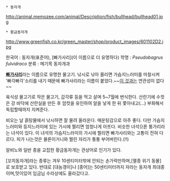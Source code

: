  * 동자개
http://animal.memozee.com/animal/Description/fish/bullhead/bullhead01.jpg

 * 황금동자개
http://www.greenfish.co.kr/green_master/shop/product_images/601102D2.jpg

한국어 : 동자개(표준어), [빠가사리](이 이름으로 더 유명하다)
학명 : ''Pseudobagrus fulvidraco''
분류 : 메기목 동자개과

'''[[빠가사리]]'''라는 이름으로 유명한 물고기. 낚시로 낚아 올리면 가슴지느러미를 마찰시켜 '빠각빠각'소리를 내기 때문에 빠가사리라는 이름이 붙었다.~~[[바카|이 것]]과는 연관성이 없다~~

육식성 물고기로 작은 물고기, 갑각류 등을 먹고 살며 5~7월에 번식한다. 산란기에 수컷은 강 바닥에 산란실을 만든 후 암컷을 유인하여 알을 낳게 한 뒤 쫓아내고(...) 부화해서 독립할때까지 지켜준다.

비오는 날 흙탕물에서 낚시하면 잘 물려 올라온다. 매운탕감으로 아주 좋다. 다만 가슴지느러미와 등지느러미에 있는 가시에 찔리면 엄청나게 아프다. 비슷한 녀석으론 퉁가리라는 녀석이 있다. 이 녀석의 가슴지느러미의 가시에 찔리면 빠가사리와는 고통이 전혀 다르다. 피가 나는것은 물론이거니와 찔린 자리가 퉁퉁 부어버린다.(!!)

알비노와 일반 종을 교잡한 황금동자개는 관상어로 인기가 있다.


[꼬치동자개]라는 종류는 겨우 10센티미터밖에 안되는 손가락만하며,[멸종 위기 동물]로 보호받고 있다.
반대로 [대농갱이]나 [종어]는 50센티미터까지 자라는 동자개 최대종이며,맛이있어 임금님 수라상에도 올라갔다고.
